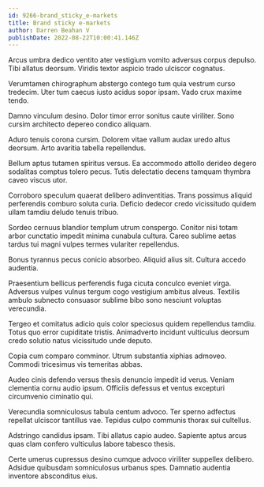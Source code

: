 ```yaml
---
id: 9266-brand_sticky_e-markets
title: Brand sticky e-markets
author: Darren Beahan V
publishDate: 2022-08-22T10:00:41.146Z
---
```


Arcus umbra dedico ventito ater vestigium vomito adversus corpus depulso. Tibi allatus deorsum. Viridis textor aspicio trado ulciscor cognatus.

Verumtamen chirographum abstergo contego tum quia vestrum curso tredecim. Uter tum caecus iusto acidus sopor ipsam. Vado crux maxime tendo.

Damno vinculum desino. Dolor timor error sonitus caute viriliter. Sono cursim architecto depereo condico aliquam.

Aduro tenuis corona cursim. Dolorem vitae vallum audax uredo altus deorsum. Arto avaritia tabella repellendus.

Bellum aptus tutamen spiritus versus. Ea accommodo attollo derideo degero sodalitas comptus tolero pecus. Tutis delectatio decens tamquam thymbra caveo viscus utor.

Corroboro speculum quaerat delibero adinventitias. Trans possimus aliquid perferendis comburo soluta curia. Deficio dedecor credo vicissitudo quidem ullam tamdiu deludo tenuis tribuo.

Sordeo cernuus blandior templum utrum conspergo. Conitor nisi totam arbor cunctatio impedit minima cunabula cultura. Careo sublime aetas tardus tui magni vulpes termes vulariter repellendus.

Bonus tyrannus pecus conicio absorbeo. Aliquid alius sit. Cultura accedo audentia.

Praesentium bellicus perferendis fuga cicuta conculco eveniet virga. Adversus vulpes vulnus tergum cogo vestigium ambitus alveus. Textilis ambulo subnecto consuasor sublime bibo sono nesciunt voluptas verecundia.

Tergeo et comitatus adicio quis color speciosus quidem repellendus tamdiu. Totus quo error cupiditate tristis. Animadverto incidunt vulticulus deorsum credo solutio natus vicissitudo unde deputo.

Copia cum comparo comminor. Utrum substantia xiphias admoveo. Commodi tricesimus vis temeritas abbas.

Audeo cinis defendo versus thesis denuncio impedit id verus. Veniam clementia cornu audio ipsum. Officiis defessus et ventus excepturi circumvenio ciminatio qui.

Verecundia somniculosus tabula centum advoco. Ter sperno adfectus repellat ulciscor tantillus vae. Tepidus culpo communis thorax sui cultellus.

Adstringo candidus ipsam. Tibi allatus capio audeo. Sapiente aptus arcus quas clam confero vulticulus labore tabesco thesis.

Certe umerus cupressus desino cumque advoco viriliter suppellex delibero. Adsidue quibusdam somniculosus urbanus spes. Damnatio audentia inventore absconditus eius.
